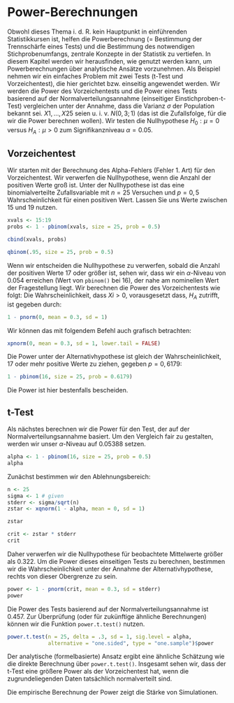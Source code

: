 # Power-Berechnungen {#powerberechnung}
Obwohl dieses Thema i.\ d.\ R. kein Hauptpunkt in einführenden Statistikkursen ist, helfen die Powerberechnung (= Bestimmung der Trennschärfe eines Tests) und die Bestimmung des notwendigen Stichprobenumfangs, zentrale Konzepte in der Statistik zu vertiefen. In diesem Kapitel werden wir herausfinden, wie \textsf{R} genutzt werden kann, um Powerberechnungen über analytische Ansätze vorzunehmen. Als Beispiel nehmen wir ein einfaches Problem mit zwei Tests (t-Test und Vorzeichentest), die hier gerichtet bzw. einseitig angewendet werden.
Wir werden die Power des Vorzeichentests und die Power eines Tests basierend auf der Normalverteilungsannahme (einseitiger Einstichproben-t-Test) vergleichen unter der Annahme, dass die Varianz $\sigma$ der Population bekannt sei. $X1, ... , X25$ seien u.\ i.\ v. $N(0,3; 1)$ (das ist die Zufallsfolge, für die wir die Power berechnen wollen). Wir testen die Nullhypothese $H_0: \mu = 0$ versus $H_A: \mu > 0$ zum Signifikanzniveau $\alpha = 0.05$. 

\index{cut()}
\index{makeFun()}

## Vorzeichentest
Wir starten mit der Berechnung des Alpha-Fehlers (Fehler 1. Art) für den Vorzeichentest. Wir verwerfen die Nullhypothese, wenn die Anzahl der positiven Werte groß ist. Unter der Nullhypothese ist das eine binomialverteilte Zufallsvariable mit $n = 25$ Versuchen und $p = 0,5$ Wahrscheinlichkeit für einen positiven Wert. Lassen Sie uns Werte zwischen 15 und 19 nutzen.

```r
xvals <- 15:19
probs <- 1 - pbinom(xvals, size = 25, prob = 0.5)

cbind(xvals, probs)

qbinom(.95, size = 25, prob = 0.5)
```

\index{pbinom()}
\index{size Option}
Wenn wir entscheiden die Nullhypothese zu verwerfen, sobald die Anzahl der positiven Werte 17 oder größer ist, sehen wir, dass wir ein $\alpha$-Niveau von $0.054$ erreichen (Wert von `pbinom()` bei 16), der nahe am nominellen Wert der Fragestellung liegt.
Wir berechnen die Power des Vorzeichentests wie folgt: Die Wahrscheinlichkeit, dass $Xi > 0$, vorausgesetzt dass, $H_A$ zutrifft, ist gegeben durch:

```r
1 - pnorm(0, mean = 0.3, sd = 1)
```

Wir können das mit folgendem Befehl auch grafisch betrachten:
\index{pnorm()}
```r
xpnorm(0, mean = 0.3, sd = 1, lower.tail = FALSE)
```

Die Power unter der Alternativhypothese ist gleich der Wahrscheinlichkeit, 17 oder mehr positive Werte zu ziehen, gegeben $p = 0,6179$:
\index{xpnorm()}

```r
1 - pbinom(16, size = 25, prob = 0.6179)
```

Die Power ist hier bestenfalls bescheiden.

## t-Test
Als nächstes berechnen wir die Power für den Test, der auf der Normalverteilungsannahme basiert. Um den Vergleich fair zu gestalten, werden wir unser $\alpha$-Niveau auf $0.05388$ setzen.

```r
alpha <- 1 - pbinom(16, size = 25, prob = 0.5)
alpha
```

Zunächst bestimmen wir den Ablehnungsbereich:

```r
n <- 25
sigma <- 1 # given
stderr <- sigma/sqrt(n)
zstar <- xqnorm(1 - alpha, mean = 0, sd = 1)

zstar

crit <- zstar * stderr
crit
```

Daher verwerfen wir die Nullhypothese für beobachtete Mittelwerte größer als $0.322$.
Um die Power dieses einseitigen Tests zu berechnen, bestimmen wir die Wahrscheinlichkeit unter der Annahme der Alternativhypothese, rechts von dieser Obergrenze zu sein.
\index{xqnorm()}

```r
power <- 1 - pnorm(crit, mean = 0.3, sd = stderr)
power
```

Die Power des Tests basierend auf der Normalverteilungsannahme ist $0.457$. Zur Überprüfung (oder für zukünftige ähnliche Berechnungen) können wir die Funktion `power.t.test()` nutzen.

```r
power.t.test(n = 25, delta = .3, sd = 1, sig.level = alpha, 
             alternative = "one.sided", type = "one.sample")$power
```

Der analytische (formelbasierte) Ansatz ergibt eine ähnliche Schätzung wie die direkte Berechnung über `power.t.test()`.
Insgesamt sehen wir, dass der t-Test eine größere Power als der Vorzeichentest hat, wenn die zugrundeliegenden Daten tatsächlich normalverteilt sind.

:::{.note data-latex="{note}"}
Die empirische Berechnung der Power zeigt die Stärke von Simulationen.
:::

\index{power.t.test()}